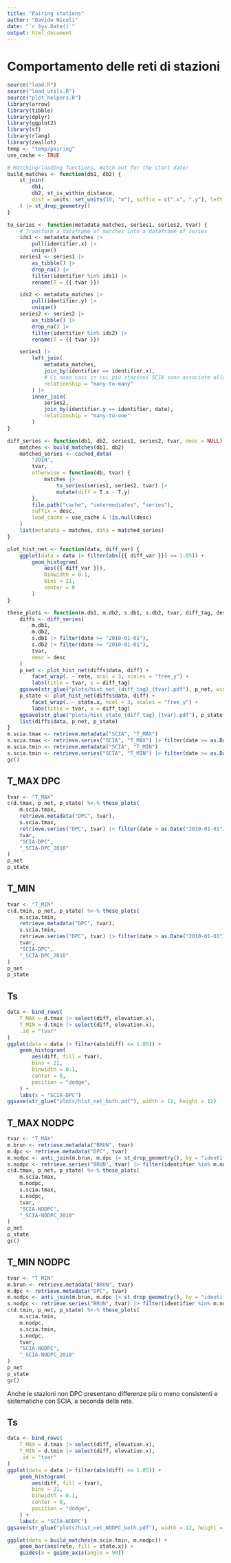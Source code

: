 ```yaml
---
title: "Pairing stations"
author: "Davide Nicoli"
date: "`r Sys.Date()`"
output: html_document
---
```


# Comportamento delle reti di stazioni
```r
source("load.R")
source("load_utils.R")
source("plot_helpers.R")
library(arrow)
library(tibble)
library(dplyr)
library(ggplot2)
library(sf)
library(rlang)
library(zeallot)
temp <- "temp/pairing"
use_cache <- TRUE
```

```r
# Matching/loading functions. Watch out for the start date!
build_matches <- function(db1, db2) {
    st_join(
        db1,
        db2, st_is_within_distance,
        dist = units::set_units(10, "m"), suffix = c(".x", ".y"), left = FALSE
    ) |> st_drop_geometry()
}

to_series <- function(metadata_matches, series1, series2, tvar) {
    # Transform a dataframe of matches into a dataframe of series
    ids1 <- metadata_matches |>
        pull(identifier.x) |>
        unique()
    series1 <- series1 |>
        as_tibble() |>
        drop_na() |>
        filter(identifier %in% ids1) |>
        rename(T = {{ tvar }})

    ids2 <- metadata_matches |>
        pull(identifier.y) |>
        unique()
    series2 <- series2 |>
        as_tibble() |>
        drop_na() |>
        filter(identifier %in% ids2) |>
        rename(T = {{ tvar }})

    series1 |>
        left_join(
            metadata_matches,
            join_by(identifier == identifier.x),
            # Ci sono casi in cui più stazioni SCIA sono associate alla stessa stazione DPC e viceversa, per esempio quando una stazione viene spostata.
            relationship = "many-to-many"
        ) |>
        inner_join(
            series2,
            join_by(identifier.y == identifier, date),
            relationship = "many-to-one"
        )
}

diff_series <- function(db1, db2, series1, series2, tvar, desc = NULL) {
    matches <- build_matches(db1, db2)
    matched_series <- cached_data(
        "JOIN",
        tvar,
        otherwise = function(db, tvar) {
            matches |>
                to_series(series1, series2, tvar) |>
                mutate(diff = T.x - T.y)
        },
        file.path("cache", "intermediates", "series"),
        suffix = desc,
        load_cache = use_cache & !is.null(desc)
    )
    list(metadata = matches, data = matched_series)
}

plot_hist_net <- function(data, diff_var) {
    ggplot(data = data |> filter(abs({{ diff_var }}) <= 1.05)) +
        geom_histogram(
            aes({{ diff_var }}),
            binwidth = 0.1,
            bins = 21,
            center = 0
        )
}

these_plots <- function(m.db1, m.db2, s.db1, s.db2, tvar, diff_tag, desc) {
    diffs <- diff_series(
        m.db1,
        m.db2,
        s.db1 |> filter(date >= "2010-01-01"),
        s.db2 |> filter(date >= "2010-01-01"),
        tvar,
        desc = desc
    )
    p_net <- plot_hist_net(diffs$data, diff) +
        facet_wrap(. ~ rete, ncol = 3, scales = "free_y") +
        labs(title = tvar, x = diff_tag)
    ggsave(str_glue("plots/hist_net_{diff_tag}_{tvar}.pdf"), p_net, width = 9, height = 12)
    p_state <- plot_hist_net(diffs$data, diff) +
        facet_wrap(. ~ state.x, ncol = 3, scales = "free_y") +
        labs(title = tvar, x = diff_tag)
    ggsave(str_glue("plots/hist_state_{diff_tag}_{tvar}.pdf"), p_state, width = 9, height = 18)
    list(diffs$data, p_net, p_state)
}
m.scia.tmax <- retrieve.metadata("SCIA", "T_MAX")
s.scia.tmax <- retrieve.series("SCIA", "T_MAX") |> filter(date >= as.Date("2010-01-01"))
m.scia.tmin <- retrieve.metadata("SCIA", "T_MIN")
s.scia.tmin <- retrieve.series("SCIA", "T_MIN") |> filter(date >= as.Date("2010-01-01"))
gc()
```

## T_MAX DPC
```r
tvar <- "T_MAX"
c(d.tmax, p_net, p_state) %<-% these_plots(
    m.scia.tmax,
    retrieve.metadata("DPC", tvar),
    s.scia.tmax,
    retrieve.series("DPC", tvar) |> filter(date > as.Date("2010-01-01")),
    tvar,
    "SCIA-DPC",
    "_SCIA-DPC_2010"
)
p_net
p_state
```

## T_MIN
```r
tvar <- "T_MIN"
c(d.tmin, p_net, p_state) %<-% these_plots(
    m.scia.tmin,
    retrieve.metadata("DPC", tvar),
    s.scia.tmin,
    retrieve.series("DPC", tvar) |> filter(date > as.Date("2010-01-01")),
    tvar,
    "SCIA-DPC",
    "_SCIA-DPC_2010"
)
p_net
p_state
```

## Ts
```r
data <- bind_rows(
    T_MAX = d.tmax |> select(diff, elevation.x),
    T_MIN = d.tmin |> select(diff, elevation.x),
    .id = "tvar"
)
ggplot(data = data |> filter(abs(diff) <= 1.05)) +
    geom_histogram(
        aes(diff, fill = tvar),
        bins = 21,
        binwidth = 0.1,
        center = 0,
        position = "dodge",
    ) +
    labs(x = "SCIA-DPC")
ggsave(str_glue("plots/hist_net_both.pdf"), width = 12, height = 12)
```

## T_MAX NODPC
```r
tvar <- "T_MAX"
m.brun <- retrieve.metadata("BRUN", tvar)
m.dpc <- retrieve.metadata("DPC", tvar)
m.nodpc <- anti_join(m.brun, m.dpc |> st_drop_geometry(), by = "identifier")
s.nodpc <- retrieve.series("BRUN", tvar) |> filter(identifier %in% m.nodpc$identifier, date > as.Date("2010-01-01"))
c(d.tmax, p_net, p_state) %<-% these_plots(
    m.scia.tmax,
    m.nodpc,
    s.scia.tmax,
    s.nodpc,
    tvar,
    "SCIA-NODPC",
    "_SCIA-NODPC_2010"
)
p_net
p_state
gc()
```

## T_MIN NODPC
```r
tvar <- "T_MIN"
m.brun <- retrieve.metadata("BRUN", tvar)
m.dpc <- retrieve.metadata("DPC", tvar)
m.nodpc <- anti_join(m.brun, m.dpc |> st_drop_geometry(), by = "identifier")
s.nodpc <- retrieve.series("BRUN", tvar) |> filter(identifier %in% m.nodpc$identifier, date > as.Date("2010-01-01"))
c(d.tmin, p_net, p_state) %<-% these_plots(
    m.scia.tmin,
    m.nodpc,
    s.scia.tmin,
    s.nodpc,
    tvar,
    "SCIA-NODPC",
    "_SCIA-NODPC_2010"
)
p_net
p_state
gc()
```

Anche le stazioni non DPC presentano differenze più o meno consistenti e sistematiche con SCIA, a seconda della rete.

## Ts
```r
data <- bind_rows(
    T_MAX = d.tmax |> select(diff, elevation.x),
    T_MIN = d.tmin |> select(diff, elevation.x),
    .id = "tvar"
)
ggplot(data = data |> filter(abs(diff) <= 1.05)) +
    geom_histogram(
        aes(diff, fill = tvar),
        bins = 21,
        binwidth = 0.1,
        center = 0,
        position = "dodge",
    ) +
    labs(x = "SCIA-NODPC")
ggsave(str_glue("plots/hist_net_NODPC_both.pdf"), width = 12, height = 12)
```

```r
ggplot(data = build_matches(m.scia.tmin, m.nodpc)) +
    geom_bar(aes(rete, fill = state.x)) +
    guides(x = guide_axis(angle = 90))
```
